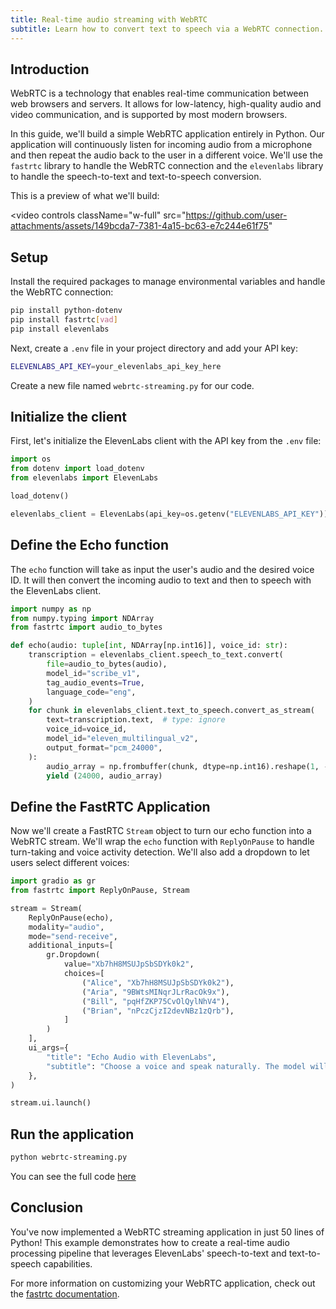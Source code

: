 ```yaml
---
title: Real-time audio streaming with WebRTC
subtitle: Learn how to convert text to speech via a WebRTC connection.
---
```


## Introduction

WebRTC is a technology that enables real-time communication between web browsers and servers. It allows for low-latency, high-quality audio and video communication, and is supported by most modern browsers.

In this guide, we'll build a simple WebRTC application entirely in Python.
Our application will continuously listen for incoming audio from a microphone and then repeat the audio back to the user in a different voice.
We'll use the `fastrtc` library to handle the WebRTC connection and the `elevenlabs` library to handle the speech-to-text and text-to-speech conversion.

This is a preview of what we'll build:

<video
  controls
  className="w-full"
  src="https://github.com/user-attachments/assets/149bcda7-7381-4a15-bc63-e7c244e61f75"
></video>

## Setup

Install the required packages to manage environmental variables and handle the WebRTC connection:

```bash
pip install python-dotenv
pip install fastrtc[vad]
pip install elevenlabs
```

Next, create a `.env` file in your project directory and add your API key:

```bash .env
ELEVENLABS_API_KEY=your_elevenlabs_api_key_here
```

Create a new file named `webrtc-streaming.py` for our code.

## Initialize the client

First, let's initialize the ElevenLabs client with the API key from the `.env` file:

```python
import os
from dotenv import load_dotenv
from elevenlabs import ElevenLabs

load_dotenv()

elevenlabs_client = ElevenLabs(api_key=os.getenv("ELEVENLABS_API_KEY"))
```

## Define the Echo function

The `echo` function will take as input the user's audio and the desired voice ID.
It will then convert the incoming audio to text and then to speech with the ElevenLabs client.

```python
import numpy as np
from numpy.typing import NDArray
from fastrtc import audio_to_bytes

def echo(audio: tuple[int, NDArray[np.int16]], voice_id: str):
    transcription = elevenlabs_client.speech_to_text.convert(
        file=audio_to_bytes(audio),
        model_id="scribe_v1",
        tag_audio_events=True,
        language_code="eng",
    )
    for chunk in elevenlabs_client.text_to_speech.convert_as_stream(
        text=transcription.text,  # type: ignore
        voice_id=voice_id,
        model_id="eleven_multilingual_v2",
        output_format="pcm_24000",
    ):
        audio_array = np.frombuffer(chunk, dtype=np.int16).reshape(1, -1)
        yield (24000, audio_array)
```

## Define the FastRTC Application

Now we'll create a FastRTC `Stream` object to turn our echo function into a WebRTC stream. We'll wrap the `echo` function with `ReplyOnPause` to handle turn-taking and voice activity detection. We'll also add a dropdown to let users select different voices:

```python
import gradio as gr
from fastrtc import ReplyOnPause, Stream

stream = Stream(
    ReplyOnPause(echo),
    modality="audio",
    mode="send-receive",
    additional_inputs=[
        gr.Dropdown(
            value="Xb7hH8MSUJpSbSDYk0k2",
            choices=[
                ("Alice", "Xb7hH8MSUJpSbSDYk0k2"),
                ("Aria", "9BWtsMINqrJLrRacOk9x"),
                ("Bill", "pqHfZKP75CvOlQylNhV4"),
                ("Brian", "nPczCjzI2devNBz1zQrb"),
            ]
        )
    ],
    ui_args={
        "title": "Echo Audio with ElevenLabs",
        "subtitle": "Choose a voice and speak naturally. The model will echo it back in a different voice.",
    },
)

stream.ui.launch()
```

## Run the application

```bash
python webrtc-streaming.py
```

You can see the full code [here](https://gist.github.com/freddyaboulton/2a50928337b177205264112531d7552c)

## Conclusion

You've now implemented a WebRTC streaming application in just 50 lines of Python! This example demonstrates how to create a real-time audio processing pipeline that leverages ElevenLabs' speech-to-text and text-to-speech capabilities.

For more information on customizing your WebRTC application, check out the [fastrtc documentation](https://fastrtc.org).
